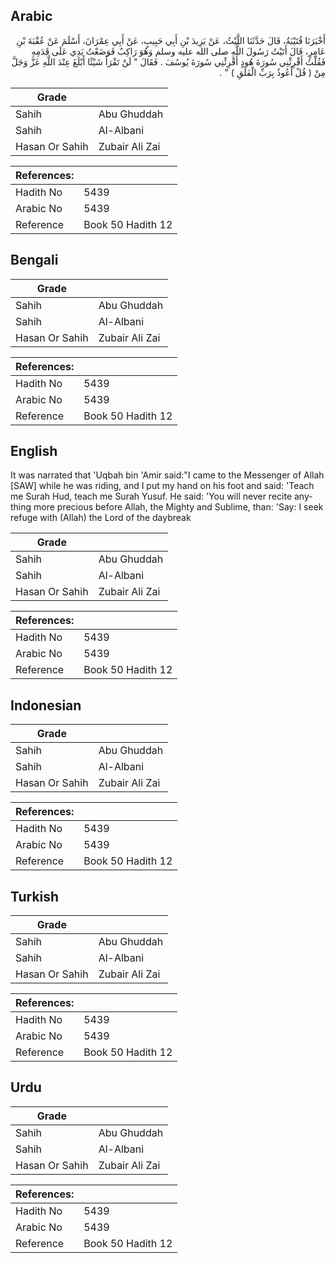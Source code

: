 ## Arabic


<div dir="rtl" lang="ar" style={{fontSize:'larger',backgroundColor:'#f8f9fa',padding:20}}>
أَخْبَرَنَا قُتَيْبَةُ، قَالَ حَدَّثَنَا اللَّيْثُ، عَنْ يَزِيدَ بْنِ أَبِي حَبِيبٍ، عَنْ أَبِي عِمْرَانَ، أَسْلَمَ عَنْ عُقْبَةَ بْنِ عَامِرٍ، قَالَ أَتَيْتُ رَسُولَ اللَّهِ صلى الله عليه وسلم وَهُوَ رَاكِبٌ فَوَضَعْتُ يَدِي عَلَى قَدَمِهِ فَقُلْتُ أَقْرِئْنِي سُورَةَ هُودٍ أَقْرِئْنِي سُورَةَ يُوسُفَ ‏.‏ فَقَالَ ‏"‏ لَنْ تَقْرَأَ شَيْئًا أَبْلَغَ عِنْدَ اللَّهِ عَزَّ وَجَلَّ مِنْ ‏(‏ قُلْ أَعُوذُ بِرَبِّ الْفَلَقِ ‏)‏ ‏"‏ ‏.‏
</div>
<div style={{backgroundColor:'#f8f9fa',padding:20, marginBottom: 10}}><table> <thead> <tr> <th>Grade</th> <th></th> </tr> </thead> <tbody> <tr><td>Sahih</td><td>Abu Ghuddah</td></tr><tr><td>Sahih</td><td>Al-Albani</td></tr><tr><td>Hasan Or Sahih</td><td>Zubair Ali Zai</td></tr></tbody></table><table> <thead> <tr> <th>References:</th> <th></th> </tr> </thead> <tbody><tr><td>Hadith No</td><td>5439</td></tr><tr><td>Arabic No</td><td>5439</td></tr><tr><td>Reference</td><td>Book 50 Hadith 12</td></tr></tbody></table></div>

## Bengali


<div dir="ltr" lang="bn" style={{fontSize:'larger',backgroundColor:'#f8f9fa',padding:20}}>

</div>
<div style={{backgroundColor:'#f8f9fa',padding:20, marginBottom: 10}}><table> <thead> <tr> <th>Grade</th> <th></th> </tr> </thead> <tbody> <tr><td>Sahih</td><td>Abu Ghuddah</td></tr><tr><td>Sahih</td><td>Al-Albani</td></tr><tr><td>Hasan Or Sahih</td><td>Zubair Ali Zai</td></tr></tbody></table><table> <thead> <tr> <th>References:</th> <th></th> </tr> </thead> <tbody><tr><td>Hadith No</td><td>5439</td></tr><tr><td>Arabic No</td><td>5439</td></tr><tr><td>Reference</td><td>Book 50 Hadith 12</td></tr></tbody></table></div>

## English


<div dir="ltr" lang="en" style={{fontSize:'larger',backgroundColor:'#f8f9fa',padding:20}}>
It was narrated that 'Uqbah bin 'Amir said:"I came to the Messenger of Allah [SAW] while he was riding, and I put my hand on his foot and said: 'Teach me Surah Hud, teach me Surah Yusuf. He said: 'You will never recite anything more precious before Allah, the Mighty and Sublime, than: 'Say: I seek refuge with (Allah) the Lord of the daybreak
</div>
<div style={{backgroundColor:'#f8f9fa',padding:20, marginBottom: 10}}><table> <thead> <tr> <th>Grade</th> <th></th> </tr> </thead> <tbody> <tr><td>Sahih</td><td>Abu Ghuddah</td></tr><tr><td>Sahih</td><td>Al-Albani</td></tr><tr><td>Hasan Or Sahih</td><td>Zubair Ali Zai</td></tr></tbody></table><table> <thead> <tr> <th>References:</th> <th></th> </tr> </thead> <tbody><tr><td>Hadith No</td><td>5439</td></tr><tr><td>Arabic No</td><td>5439</td></tr><tr><td>Reference</td><td>Book 50 Hadith 12</td></tr></tbody></table></div>

## Indonesian


<div dir="ltr" lang="id" style={{fontSize:'larger',backgroundColor:'#f8f9fa',padding:20}}>

</div>
<div style={{backgroundColor:'#f8f9fa',padding:20, marginBottom: 10}}><table> <thead> <tr> <th>Grade</th> <th></th> </tr> </thead> <tbody> <tr><td>Sahih</td><td>Abu Ghuddah</td></tr><tr><td>Sahih</td><td>Al-Albani</td></tr><tr><td>Hasan Or Sahih</td><td>Zubair Ali Zai</td></tr></tbody></table><table> <thead> <tr> <th>References:</th> <th></th> </tr> </thead> <tbody><tr><td>Hadith No</td><td>5439</td></tr><tr><td>Arabic No</td><td>5439</td></tr><tr><td>Reference</td><td>Book 50 Hadith 12</td></tr></tbody></table></div>

## Turkish


<div dir="ltr" lang="tr" style={{fontSize:'larger',backgroundColor:'#f8f9fa',padding:20}}>

</div>
<div style={{backgroundColor:'#f8f9fa',padding:20, marginBottom: 10}}><table> <thead> <tr> <th>Grade</th> <th></th> </tr> </thead> <tbody> <tr><td>Sahih</td><td>Abu Ghuddah</td></tr><tr><td>Sahih</td><td>Al-Albani</td></tr><tr><td>Hasan Or Sahih</td><td>Zubair Ali Zai</td></tr></tbody></table><table> <thead> <tr> <th>References:</th> <th></th> </tr> </thead> <tbody><tr><td>Hadith No</td><td>5439</td></tr><tr><td>Arabic No</td><td>5439</td></tr><tr><td>Reference</td><td>Book 50 Hadith 12</td></tr></tbody></table></div>

## Urdu


<div dir="rtl" lang="ur" style={{fontSize:'larger',backgroundColor:'#f8f9fa',padding:20}}>

</div>
<div style={{backgroundColor:'#f8f9fa',padding:20, marginBottom: 10}}><table> <thead> <tr> <th>Grade</th> <th></th> </tr> </thead> <tbody> <tr><td>Sahih</td><td>Abu Ghuddah</td></tr><tr><td>Sahih</td><td>Al-Albani</td></tr><tr><td>Hasan Or Sahih</td><td>Zubair Ali Zai</td></tr></tbody></table><table> <thead> <tr> <th>References:</th> <th></th> </tr> </thead> <tbody><tr><td>Hadith No</td><td>5439</td></tr><tr><td>Arabic No</td><td>5439</td></tr><tr><td>Reference</td><td>Book 50 Hadith 12</td></tr></tbody></table></div>